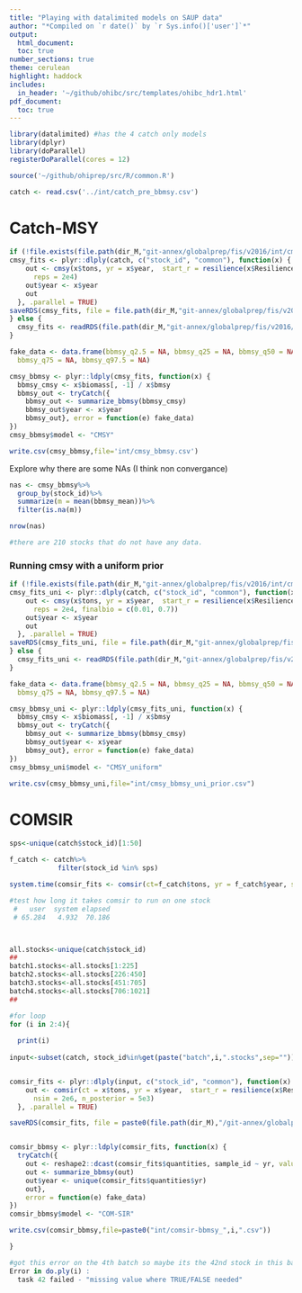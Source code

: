 ```yaml
---
title: "Playing with datalimited models on SAUP data"
author: "*Compiled on `r date()` by `r Sys.info()['user']`*"
output: 
  html_document:
  toc: true
number_sections: true
theme: cerulean
highlight: haddock
includes: 
  in_header: '~/github/ohibc/src/templates/ohibc_hdr1.html'
pdf_document:
  toc: true
---
```


```r

library(datalimited) #has the 4 catch only models
library(dplyr)
library(doParallel)
registerDoParallel(cores = 12)

source('~/github/ohiprep/src/R/common.R')

```


```r

catch <- read.csv('../int/catch_pre_bbmsy.csv')

```

# Catch-MSY

```r

if (!file.exists(file.path(dir_M,"git-annex/globalprep/fis/v2016/int/cmsy-fits.rds"))) {
cmsy_fits <- plyr::dlply(catch, c("stock_id", "common"), function(x) {
    out <- cmsy(x$tons, yr = x$year,  start_r = resilience(x$Resilience[1]), 
      reps = 2e4)
    out$year <- x$year
    out
  }, .parallel = TRUE)
saveRDS(cmsy_fits, file = file.path(dir_M,"git-annex/globalprep/fis/v2016/int/cmsy-fits.rds"))
} else {
  cmsy_fits <- readRDS(file.path(dir_M,"git-annex/globalprep/fis/v2016/int/cmsy-fits.rds"))
}

fake_data <- data.frame(bbmsy_q2.5 = NA, bbmsy_q25 = NA, bbmsy_q50 = NA, 
  bbmsy_q75 = NA, bbmsy_q97.5 = NA)

cmsy_bbmsy <- plyr::ldply(cmsy_fits, function(x) {
  bbmsy_cmsy <- x$biomass[, -1] / x$bmsy
  bbmsy_out <- tryCatch({
    bbmsy_out <- summarize_bbmsy(bbmsy_cmsy)
    bbmsy_out$year <- x$year
    bbmsy_out}, error = function(e) fake_data)
})
cmsy_bbmsy$model <- "CMSY"

write.csv(cmsy_bbmsy,file='int/cmsy_bbmsy.csv')

```

Explore why there are some NAs (I think non convergance)

```r

nas <- cmsy_bbmsy%>%
  group_by(stock_id)%>%
  summarize(m = mean(bbmsy_mean))%>%
  filter(is.na(m))

nrow(nas)

#there are 210 stocks that do not have any data.

```


### Running cmsy with a uniform prior

```r

if (!file.exists(file.path(dir_M,"git-annex/globalprep/fis/v2016/int/cmsy-fits-uni-prior.rds"))) {
cmsy_fits_uni <- plyr::dlply(catch, c("stock_id", "common"), function(x) {
    out <- cmsy(x$tons, yr = x$year,  start_r = resilience(x$Resilience[1]), 
      reps = 2e4, finalbio = c(0.01, 0.7))
    out$year <- x$year
    out
  }, .parallel = TRUE)
saveRDS(cmsy_fits_uni, file = file.path(dir_M,"git-annex/globalprep/fis/v2016/int/cmsy-fits-uni-prior.rds"))
} else {
  cmsy_fits_uni <- readRDS(file.path(dir_M,"git-annex/globalprep/fis/v2016/int/cmsy-fits-uni-prior.rds"))
}

fake_data <- data.frame(bbmsy_q2.5 = NA, bbmsy_q25 = NA, bbmsy_q50 = NA, 
  bbmsy_q75 = NA, bbmsy_q97.5 = NA)

cmsy_bbmsy_uni <- plyr::ldply(cmsy_fits_uni, function(x) {
  bbmsy_cmsy <- x$biomass[, -1] / x$bmsy
  bbmsy_out <- tryCatch({
    bbmsy_out <- summarize_bbmsy(bbmsy_cmsy)
    bbmsy_out$year <- x$year
    bbmsy_out}, error = function(e) fake_data)
})
cmsy_bbmsy_uni$model <- "CMSY_uniform"

write.csv(cmsy_bbmsy_uni,file="int/cmsy_bbmsy_uni_prior.csv")

```


# COMSIR

```r

sps<-unique(catch$stock_id)[1:50]

f_catch <- catch%>%
            filter(stock_id %in% sps)

system.time(comsir_fits <- comsir(ct=f_catch$tons, yr = f_catch$year, start_r = resilience(f_catch$Resilience[1]),nsim = 2e6, n_posterior = 5e3))

#test how long it takes comsir to run on one stock
 #   user  system elapsed 
 # 65.284   4.932  70.186 



all.stocks<-unique(catch$stock_id)
##
batch1.stocks<-all.stocks[1:225]
batch2.stocks<-all.stocks[226:450]
batch3.stocks<-all.stocks[451:705]
batch4.stocks<-all.stocks[706:1021]
##

#for loop
for (i in 2:4){
  
  print(i)
  
input<-subset(catch, stock_id%in%get(paste("batch",i,".stocks",sep="")))


comsir_fits <- plyr::dlply(input, c("stock_id", "common"), function(x) {
    out <- comsir(ct = x$tons, yr = x$year,  start_r = resilience(x$Resilience[1]), 
      nsim = 2e6, n_posterior = 5e3)
  }, .parallel = TRUE)

saveRDS(comsir_fits, file = paste0(file.path(dir_M),"/git-annex/globalprep/fis/v2016/int/comsir-fits_",i,".rds"))


comsir_bbmsy <- plyr::ldply(comsir_fits, function(x) {
  tryCatch({
    out <- reshape2::dcast(comsir_fits$quantities, sample_id ~ yr, value.var = "bbmsy")[,-1]
    out <- summarize_bbmsy(out)
    out$year <- unique(comsir_fits$quantities$yr)
    out}, 
    error = function(e) fake_data)
})
comsir_bbmsy$model <- "COM-SIR"

write.csv(comsir_bbmsy,file=paste0("int/comsir-bbmsy_",i,".csv"))

}

#got this error on the 4th batch so maybe its the 42nd stock in this batch?
Error in do.ply(i) : 
  task 42 failed - "missing value where TRUE/FALSE needed" 

```

